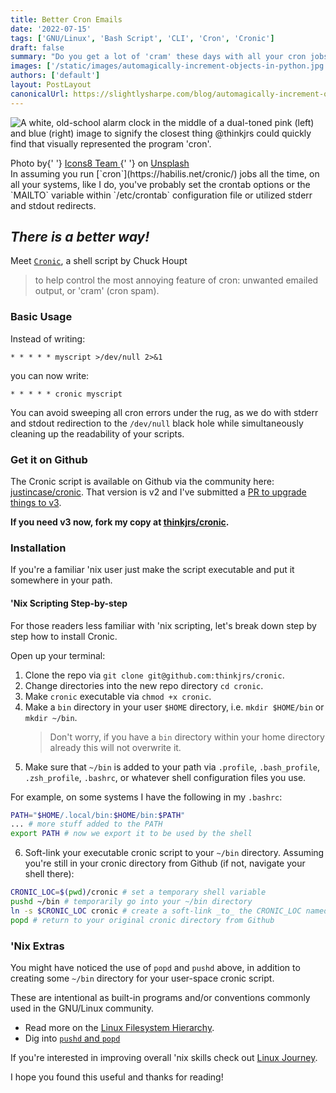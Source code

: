 ```yaml
---
title: Better Cron Emails
date: '2022-07-15'
tags: ['GNU/Linux', 'Bash Script', 'CLI', 'Cron', 'Cronic']
draft: false
summary: "Do you get a lot of 'cram' these days with all your cron jobs blasting you emails by default?"
images: ['/static/images/automagically-increment-objects-in-python.jpg']
authors: ['default']
layout: PostLayout
canonicalUrl: https://slightlysharpe.com/blog/automagically-increment-objects-in-python
---
```


<Image
  className="rounded-md shadow-md"
  src="/static/images/better-cron-emails.webp"
  alt="A white, old-school alarm clock in the middle of a dual-toned pink (left) and blue (right) image to signify the closest thing @thinkjrs could quickly find that visually represented the program 'cron'."
  height={1322}
  width={1980}
/>
<div className="text-sm text-gray-600">
  Photo by{' '}
  <a target="_blank" noreferrer="true" href="https://unsplash.com/@icons8">
    Icons8 Team
  </a>{' '}
  on <a href="https://unsplash.com/s/photos/schedule">Unsplash</a>
</div>
In assuming you run [`cron`](https://habilis.net/cronic/) jobs all the time, on all your systems,
like I do, you've probably set the crontab options or the `MAILTO` variable within `/etc/crontab`
configuration file or utilized stderr and stdout redirects.

## _There is a better way!_

Meet [`Cronic`](https://habilis.net/cronic/), a
shell script by Chuck Houpt

> to help control the most annoying feature of cron: unwanted emailed output,
> or 'cram' (cron spam).

### Basic Usage

Instead of writing:

```cron
* * * * * myscript >/dev/null 2>&1
```

you can now write:

```cron
* * * * * cronic myscript
```

You can avoid sweeping all cron errors under the
rug, as we do with stderr and stdout redirection to the `/dev/null` black hole
while simultaneously cleaning up the readability of your scripts.

### Get it on Github

The Cronic script is available on Github via the community here: [justincase/cronic](https://github.com/justincase/cronic). That version is v2 and I've submitted a [PR to upgrade things to v3](https://github.com/justincase/cronic/pull/2).

**If you need v3 now, fork my copy at [thinkjrs/cronic](https://github.com/thinkjrs/cronic/tree/master).**

### Installation

If you're a familiar 'nix user just make the script executable and put it somewhere in your path.

#### 'Nix Scripting Step-by-step

For those readers less familiar with 'nix scripting, let's break down step by
step how to install Cronic.

Open up your terminal:

1. Clone the repo via `git clone git@github.com:thinkjrs/cronic`.
2. Change directories into the new repo directory `cd cronic`.
3. Make `cronic` executable via `chmod +x cronic`.
4. Make a `bin` directory in your user `$HOME` directory, i.e. `mkdir $HOME/bin` or `mkdir ~/bin`.
   > Don't worry, if you have a `bin` directory within your home directory already this will not overwrite it.
5. Make sure that `~/bin` is added to your path via `.profile`, `.bash_profile`, `.zsh_profile`, `.bashrc`, or whatever shell configuration files you use.

For example, on some systems I have the following in my `.bashrc`:

```bash
PATH="$HOME/.local/bin:$HOME/bin:$PATH"
... # more stuff added to the PATH
export PATH # now we export it to be used by the shell
```

6. Soft-link your executable cronic script to your `~/bin` directory. Assuming you're still in your cronic directory from Github (if not, navigate your shell there):

```bash
CRONIC_LOC=$(pwd)/cronic # set a temporary shell variable
pushd ~/bin # temporarily go into your ~/bin directory
ln -s $CRONIC_LOC cronic # create a soft-link _to_ the CRONIC_LOC named cronic
popd # return to your original cronic directory from Github
```

### 'Nix Extras

You might have noticed the use of `popd` and `pushd` above, in addition to
creating some `~/bin` directory for your user-space cronic script.

These are intentional as built-in programs and/or conventions commonly used in the GNU/Linux community.

- Read more on the [Linux Filesystem Hierarchy](https://tldp.org/LDP/Linux-Filesystem-Hierarchy/html/).
- Dig into [`pushd` and `popd`](https://tldp.org/LDP/abs/html/internal.html#POPDREF)

If you're interested in improving overall 'nix skills check out [Linux Journey](https://linuxjourney.com/).

I hope you found this useful and thanks for reading!

<BlogNewsletterForm />

